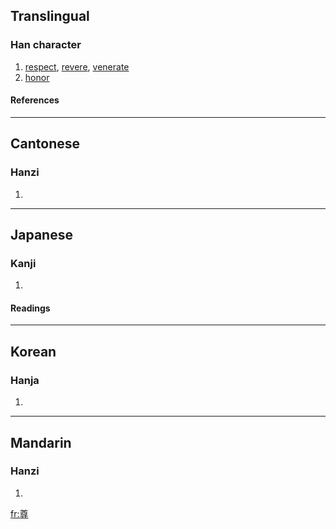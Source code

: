 ==Translingual==
===Han character===
{{Han char|rn=41|rad=寸|as=09|sn=12|four=8034<sub>6</sub>|canj=廿田木戈 (TWDI)}}
# [[respect]], [[revere]], [[venerate]]
# [[honor]]
====References====
{{Han ref|kx=0295.100|dkj=07445|dj=0585.010|hdz=10509.060|uh=5C0A|ud=23562|bh=B44C|bd=46156}}
----
==Cantonese==
===Hanzi===
{{yue-hanzi|jyut=|y=jeun1, jyun1}}
# {{defn|Cantonese}}
----
==Japanese==
===Kanji===
{{ja-kanji|grade=6|rs=寸09}}
# {{defn|Japanese}} 
====Readings====
{{ja-readings|on=[[そん]] (son)|kun=[[たっとい]] (tattoi), [[とうとい]] (toutoi), [[たっとぶ]] (tattobu)}}
----
==Korean==
===Hanja===
{{ko-hanja|hangeul=[[존]]|rv=jon|mr=chon}}
# {{defn|Korean}}
----

==Mandarin==
===Hanzi===
{{cmn-hanzi|pin=[[zūn]] (zun1)|wg=tsun<sup>1</sup>}}
# {{defn|Mandarin}}

[[fr:尊]]